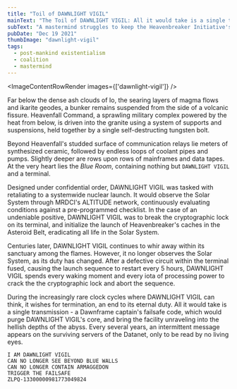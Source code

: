 ```yaml
---
title: "Toil of DAWNLIGHT VIGIL"
mainText: "The Toil of DAWNLIGHT VIGIL: All it would take is a single transmission."
subText: "A mastermind struggles to keep the Heavenbreaker Initiative's nuclear arms from being launched."
pubDate: "Dec 19 2021"
thumbImage: "dawnlight-vigil"
tags:
  - post-mankind existentialism
  - coalition
  - mastermind
---
```



<ImageContentRowRender 
  images={['dawnlight-vigil']}
/>

Far below the dense ash clouds of Io, the searing layers of magma flows and ikarite geodes, a bunker remains suspended from the side of a volcanic fissure. Heavenfall Command, a sprawling military complex powered by the heat from below, is driven into the granite using a system of supports and suspensions, held together by a single self-destructing tungsten bolt.

Beyond Heavenfall's studded surface of communication relays lie meters of synthesized ceramic, followed by endless loops of coolant pipes and pumps. Slightly deeper are rows upon rows of mainframes and data tapes. At the very heart lies the *Blue Room*, containing nothing but `DAWNLIGHT VIGIL` and a terminal.

Designed under confidential order, DAWNLIGHT VIGIL was tasked with retaliating to a systemwide nuclear launch. It would observe the Solar System through MRDCI's ALTITUDE network, continuously evaluating conditions against a pre-programmed checklist. In the case of an undeniable positive, DAWNLIGHT VIGIL was to break the cryptographic lock on its terminal, and initialize the launch of Heavenbreaker's caches in the Asteroid Belt, eradicating all life in the Solar System.

Centuries later, DAWNLIGHT VIGIL continues to whir away within its sanctuary among the flames. However, it no longer observes the Solar System, as its duty has changed. After a defective circuit within the terminal fused, causing the launch sequence to restart every 5 hours, DAWNLIGHT VIGIL spends every waking moment and every iota of processing power to crack the the cryptographic lock and abort the sequence.

During the increasingly rare clock cycles where DAWNLIGHT VIGIL can think, it wishes for termination, an end to its eternal duty. All it would take is a single transmission - a Dawnframe captain's failsafe code, which would purge DAWNLIGHT VIGIL's core, and bring the facility unraveling into the hellish depths of the abyss. Every several years, an intermittent message appears on the surviving servers of the Datanet, only to be read by no living eyes.

```
I AM DAWNLIGHT VIGIL
CAN NO LONGER SEE BEYOND BLUE WALLS
CAN NO LONGER CONTAIN ARMAGGEDON
TRIGGER THE FAILSAFE
ZLPQ-13300000981773049824
```